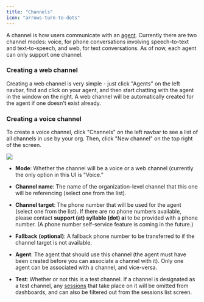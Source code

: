 ```yaml
---
title: "Channels"
icon: "arrows-turn-to-dots"
---
```


A channel is how users communicate with an [agent](/workspaces/Agents). Currently there are two channel modes: voice, for phone conversations involving speech-to-text and text-to-speech, and web, for text conversations. As of now, each agent can only support one channel.

### Creating a web channel

Creating a web channel is very simple - just click "Agents" on the left navbar, find and click on your agent, and then start chatting with the agent in the window on the right. A web channel will be automatically created for the agent if one doesn't exist already.

### Creating a voice channel

To create a voice channel, click "Channels" on the left navbar to see a list of all channels in use by your org. Then, click "New channel" on the top right of the screen.

![](/mintlify/images/create_new_channel_03_12_2.jpg)

* **Mode**: Whether the channel will be a voice or a web channel (currently the only option in this UI is "Voice."

* **Channel name**: The name of the organization-level channel that this one will be referencing (select one from the list).

* **Channel target**: The phone number that will be used for the agent (select one from the list). If there are no phone numbers available, please contact **support (at) syllable (dot) ai** to be provided with a phone number. (A phone number self-service feature is coming in the future.)

* **Fallback** **(optional)**: A fallback phone number to be transferred to if the channel target is not available.

* **Agent**: The agent that should use this channel (the agent must have been created before you can associate a channel with it). Only one agent can be associated with a channel, and vice-versa.

* **Test**: Whether or not this is a test channel. If a channel is designated as a test channel, any [sessions](/workspaces/Sessions) that take place on it will be omitted from dashboards, and can also be filtered out from the sessions list screen.